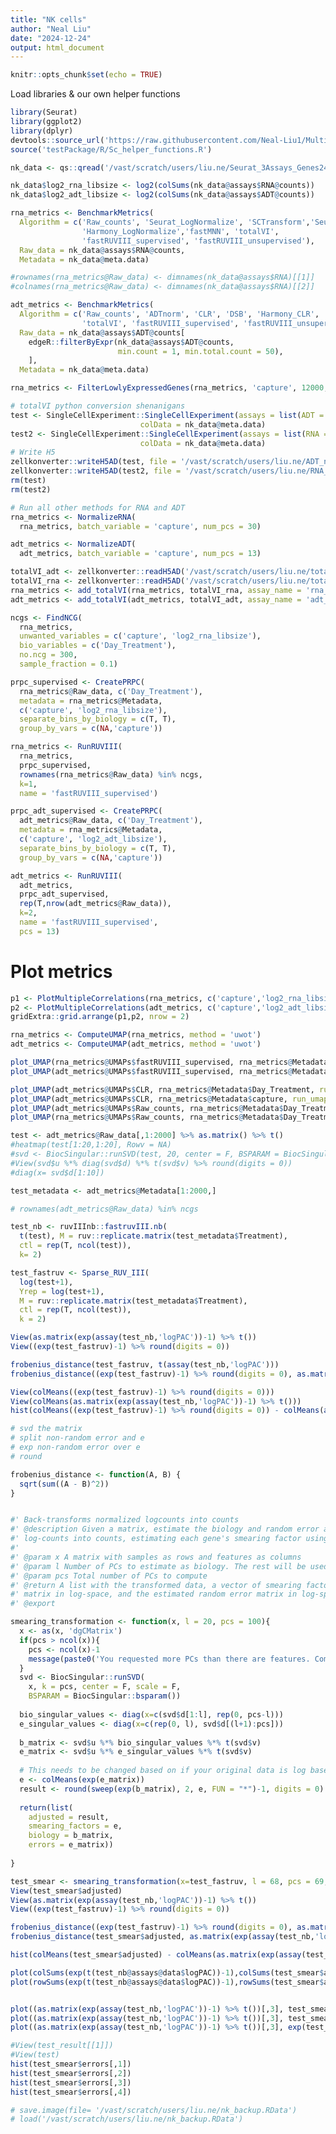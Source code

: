 ```yaml
---
title: "NK cells"
author: "Neal Liu"
date: "2024-12-24"
output: html_document
---
```


```r
knitr::opts_chunk$set(echo = TRUE)
```

Load libraries & our own helper functions

```r
library(Seurat)
library(ggplot2)
library(dplyr)
devtools::source_url('https://raw.githubusercontent.com/Neal-Liu1/Multi-omics-integration/main/Helper_functions.R')
source('testPackage/R/Sc_helper_functions.R')

```

```r
nk_data <- qs::qread('/vast/scratch/users/liu.ne/Seurat_3Assays_Genes24K_Cells140K_SingletHTO_CorrectDonors (1).qs')

```


```r
nk_data$log2_rna_libsize <- log2(colSums(nk_data@assays$RNA@counts))
nk_data$log2_adt_libsize <- log2(colSums(nk_data@assays$ADT@counts))

rna_metrics <- BenchmarkMetrics(
  Algorithm = c('Raw_counts', 'Seurat_LogNormalize', 'SCTransform','Seurat_rPCA',
                'Harmony_LogNormalize','fastMNN', 'totalVI', 
                'fastRUVIII_supervised', 'fastRUVIII_unsupervised'), 
  Raw_data = nk_data@assays$RNA@counts, 
  Metadata = nk_data@meta.data)

#rownames(rna_metrics@Raw_data) <- dimnames(nk_data@assays$RNA)[[1]]
#colnames(rna_metrics@Raw_data) <- dimnames(nk_data@assays$RNA)[[2]]

adt_metrics <- BenchmarkMetrics(
  Algorithm = c('Raw_counts', 'ADTnorm', 'CLR', 'DSB', 'Harmony_CLR', 
                'totalVI', 'fastRUVIII_supervised', 'fastRUVIII_unsupervised'),
  Raw_data = nk_data@assays$ADT@counts[
    edgeR::filterByExpr(nk_data@assays$ADT@counts, 
                        min.count = 1, min.total.count = 50),
    ], 
  Metadata = nk_data@meta.data)


```


```r
rna_metrics <- FilterLowlyExpressedGenes(rna_metrics, 'capture', 12000, n_not_detected_batch_to_permit = 1)

# totalVI python conversion shenanigans
test <- SingleCellExperiment::SingleCellExperiment(assays = list(ADT = adt_metrics@Raw_data),
                             colData = nk_data@meta.data)
test2 <- SingleCellExperiment::SingleCellExperiment(assays = list(RNA = rna_metrics@Raw_data),
                             colData = nk_data@meta.data)
# Write H5
zellkonverter::writeH5AD(test, file = '/vast/scratch/users/liu.ne/ADT_nk.h5ad')
zellkonverter::writeH5AD(test2, file = '/vast/scratch/users/liu.ne/RNA_nk.h5ad')
rm(test)
rm(test2)

# Run all other methods for RNA and ADT
rna_metrics <- NormalizeRNA(
  rna_metrics, batch_variable = 'capture', num_pcs = 30)

adt_metrics <- NormalizeADT(
  adt_metrics, batch_variable = 'capture', num_pcs = 13)

```


```r
totalVI_adt <- zellkonverter::readH5AD('/vast/scratch/users/liu.ne/totalVI_adt_nk.h5ad')
totalVI_rna <- zellkonverter::readH5AD('/vast/scratch/users/liu.ne/totalVI_rna_nk.h5ad')
rna_metrics <- add_totalVI(rna_metrics, totalVI_rna, assay_name = 'rna_normalized', pcs = 30)
adt_metrics <- add_totalVI(adt_metrics, totalVI_adt, assay_name = 'adt_normalized', pcs = 13)


```

```r
ncgs <- FindNCG(
  rna_metrics, 
  unwanted_variables = c('capture', 'log2_rna_libsize'), 
  bio_variables = c('Day_Treatment'), 
  no.ncg = 300, 
  sample_fraction = 0.1)

prpc_supervised <- CreatePRPC(
  rna_metrics@Raw_data, c('Day_Treatment'), 
  metadata = rna_metrics@Metadata,
  c('capture', 'log2_rna_libsize'), 
  separate_bins_by_biology = c(T, T),
  group_by_vars = c(NA,'capture'))

rna_metrics <- RunRUVIII(
  rna_metrics, 
  prpc_supervised, 
  rownames(rna_metrics@Raw_data) %in% ncgs, 
  k=1, 
  name = 'fastRUVIII_supervised')

prpc_adt_supervised <- CreatePRPC(
  adt_metrics@Raw_data, c('Day_Treatment'), 
  metadata = rna_metrics@Metadata,
  c('capture', 'log2_adt_libsize'), 
  separate_bins_by_biology = c(T, T),
  group_by_vars = c(NA,'capture'))

adt_metrics <- RunRUVIII(
  adt_metrics, 
  prpc_adt_supervised, 
  rep(T,nrow(adt_metrics@Raw_data)), 
  k=2, 
  name = 'fastRUVIII_supervised',
  pcs = 13)


```


# Plot metrics
```r
p1 <- PlotMultipleCorrelations(rna_metrics, c('capture','log2_rna_libsize', 'Day_Treatment'), titles = c('Batch', 'Libsize', 'Day_Treatment'))
p2 <- PlotMultipleCorrelations(adt_metrics, c('capture','log2_adt_libsize', 'Day_Treatment'), titles = c('Batch', 'Libsize', 'Day_Treatment'))
gridExtra::grid.arrange(p1,p2, nrow = 2)
```


```r
rna_metrics <- ComputeUMAP(rna_metrics, method = 'uwot')
adt_metrics <- ComputeUMAP(adt_metrics, method = 'uwot')

```
```r
plot_UMAP(rna_metrics@UMAPs$fastRUVIII_supervised, rna_metrics@Metadata$Day, run_umap = F)
plot_UMAP(adt_metrics@UMAPs$fastRUVIII_supervised, rna_metrics@Metadata$Day, run_umap = F)

plot_UMAP(adt_metrics@UMAPs$CLR, rna_metrics@Metadata$Day_Treatment, run_umap = F)
plot_UMAP(adt_metrics@UMAPs$CLR, rna_metrics@Metadata$capture, run_umap = F)
plot_UMAP(adt_metrics@UMAPs$Raw_counts, rna_metrics@Metadata$Day_Treatment, run_umap = F)
plot_UMAP(rna_metrics@UMAPs$Raw_counts, rna_metrics@Metadata$Day_Treatment, run_umap = F)

```


```r
test <- adt_metrics@Raw_data[,1:2000] %>% as.matrix() %>% t()
#heatmap(test[1:20,1:20], Rowv = NA)
#svd <- BiocSingular::runSVD(test, 20, center = F, BSPARAM = BiocSingular::bsparam())
#View(svd$u %*% diag(svd$d) %*% t(svd$v) %>% round(digits = 0))
#diag(x= svd$d[1:10])

test_metadata <- adt_metrics@Metadata[1:2000,]

# rownames(adt_metrics@Raw_data) %in% ncgs

test_nb <- ruvIIInb::fastruvIII.nb(
  t(test), M = ruv::replicate.matrix(test_metadata$Treatment), 
  ctl = rep(T, ncol(test)),
  k= 2)

test_fastruv <- Sparse_RUV_III(
  log(test+1), 
  Yrep = log(test+1), 
  M = ruv::replicate.matrix(test_metadata$Treatment), 
  ctl = rep(T, ncol(test)), 
  k = 2)

View(as.matrix(exp(assay(test_nb,'logPAC'))-1) %>% t())
View((exp(test_fastruv)-1) %>% round(digits = 0))

frobenius_distance(test_fastruv, t(assay(test_nb,'logPAC')))
frobenius_distance((exp(test_fastruv)-1) %>% round(digits = 0), as.matrix(exp(assay(test_nb,'logPAC'))-1) %>% t())

View(colMeans((exp(test_fastruv)-1) %>% round(digits = 0)))
View(colMeans(as.matrix(exp(assay(test_nb,'logPAC'))-1) %>% t()))
hist(colMeans((exp(test_fastruv)-1) %>% round(digits = 0)) - colMeans(as.matrix(exp(assay(test_nb,'logPAC'))-1) %>% t()))

```



```r
# svd the matrix
# split non-random error and e
# exp non-random error over e
# round

frobenius_distance <- function(A, B) {
  sqrt(sum((A - B)^2))
}


#' Back-transforms normalized logcounts into counts
#' @description Given a matrix, estimate the biology and random error and back transforms the 
#' log-counts into counts, estimating each gene's smearing factor using the random error.
#' 
#' @param x A matrix with samples as rows and features as columns
#' @param l Number of PCs to estimate as biology. The rest will be used to estimate the random error.
#' @param pcs Total number of PCs to compute
#' @return A list with the transformed data, a vector of smearing factors as floats, the estimated biology 
#' matrix in log-space, and the estimated random error matrix in log-space.
#' @export

smearing_transformation <- function(x, l = 20, pcs = 100){
  x <- as(x, 'dgCMatrix')
  if(pcs > ncol(x)){
    pcs <- ncol(x)-1
    message(paste0('You requested more PCs than there are features. Computing ', pcs,' PCs instead.'))
  }
  svd <- BiocSingular::runSVD(
    x, k = pcs, center = F, scale = F, 
    BSPARAM = BiocSingular::bsparam())
  
  bio_singular_values <- diag(x=c(svd$d[1:l], rep(0, pcs-l)))
  e_singular_values <- diag(x=c(rep(0, l), svd$d[(l+1):pcs]))
  
  b_matrix <- svd$u %*% bio_singular_values %*% t(svd$v)
  e_matrix <- svd$u %*% e_singular_values %*% t(svd$v)
  
  # This needs to be changed based on if your original data is log base 2 or e
  e <- colMeans(exp(e_matrix))
  result <- round(sweep(exp(b_matrix), 2, e, FUN = "*")-1, digits = 0)
  
  return(list(
    adjusted = result, 
    smearing_factors = e, 
    biology = b_matrix, 
    errors = e_matrix))
  
}

test_smear <- smearing_transformation(x=test_fastruv, l = 68, pcs = 69, center = F)
View(test_smear$adjusted)
View(as.matrix(exp(assay(test_nb,'logPAC'))-1) %>% t())
View((exp(test_fastruv)-1) %>% round(digits = 0))

frobenius_distance((exp(test_fastruv)-1) %>% round(digits = 0), as.matrix(exp(assay(test_nb,'logPAC'))-1) %>% t())
frobenius_distance(test_smear$adjusted, as.matrix(exp(assay(test_nb,'logPAC'))-1) %>% t())

hist(colMeans(test_smear$adjusted) - colMeans(as.matrix(exp(assay(test_nb,'logPAC'))-1) %>% t()))

plot(colSums(exp(t(test_nb@assays@data$logPAC))-1),colSums(test_smear$adjusted))
plot(rowSums(exp(t(test_nb@assays@data$logPAC))-1),rowSums(test_smear$adjusted))


plot((as.matrix(exp(assay(test_nb,'logPAC'))-1) %>% t())[,3], test_smear$adjusted[,3])
plot((as.matrix(exp(assay(test_nb,'logPAC'))-1) %>% t())[,3], test_smear$adjusted[,3])
plot((as.matrix(exp(assay(test_nb,'logPAC'))-1) %>% t())[,3], exp(test_fastruv[,3]))
```


```r
#View(test_result[[1]])
#View(test)
hist(test_smear$errors[,1])
hist(test_smear$errors[,2])
hist(test_smear$errors[,3])
hist(test_smear$errors[,4])

```




```r
# save.image(file= '/vast/scratch/users/liu.ne/nk_backup.RData')
# load('/vast/scratch/users/liu.ne/nk_backup.RData')

```

